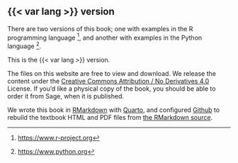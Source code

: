 <!---
Var substitution interferes with numbering.
-->

## {{< var lang >}} version {.unnumbered}

There are two versions of this book; one with examples in the R programming
language [^R-lang], and another with examples in the Python language
[^python-lang].

This is the {{< var lang >}} version.

The files on this website are free to view and download. We release the content
under the [Creative Commons Attribution / No Derivatives
4.0](http://creativecommons.org/licenses/by-nd/4.0/) License. If you'd like
a physical copy of the book, you should be able to order it from Sage, when it
is published.

We wrote this book in [RMarkdown](https://rmarkdown.rstudio.com) with
[Quarto](https://quarto.org), and configured [Github ](http://github.com) to
rebuild the textbook HTML and PDF files from [the RMarkdown
source](https://github.com/resampling-stats/resampling-with).

<!---
Links that we may use in several chapters.
-->

[^python-lang]: <https://www.python.org>
[^R-lang]: <https://www.r-project.org>
[^numpy]: <https://numpy.org>
[^matplotlib]: <https://matplotlib.org>
[^scipy]: <https://scipy.org>
[^pandas]: <https://pandas.pydata.org>
[^statsmodels]: <https://www.statsmodels.org>
[^jupyter-nb]: <https://jupyter.org>
[^r-notebook]: <https://bookdown.org/yihui/rmarkdown/notebook.html>
[^rstudio]: <https://posit.co/products/open-source/rstudio>
[^miniforge]: <https://github.com/conda-forge/miniforge>
[^pip]: <https://pip.pypa.io>

